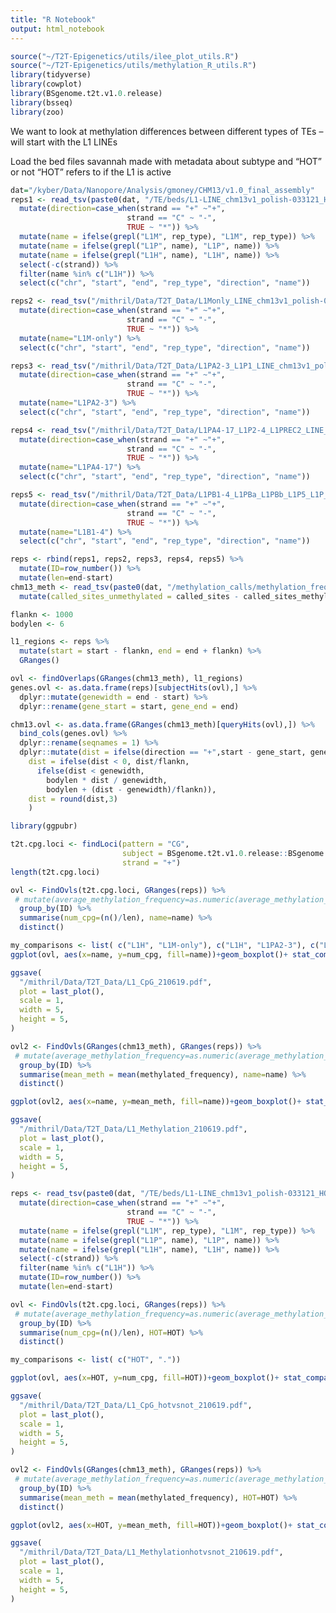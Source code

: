 ```yaml
---
title: "R Notebook"
output: html_notebook
---
```



```r
source("~/T2T-Epigenetics/utils/ilee_plot_utils.R")
source("~/T2T-Epigenetics/utils/methylation_R_utils.R")
library(tidyverse)
library(cowplot)
library(BSgenome.t2t.v1.0.release)
library(bsseq)
library(zoo)
```

We want to look at methylation differences between different types of TEs -- will start with the L1 LINEs 

Load the bed files savannah made with metadata about subtype and "HOT" or not
"HOT" refers to if the L1 is active 

```r
dat="/kyber/Data/Nanopore/Analysis/gmoney/CHM13/v1.0_final_assembly"
reps1 <- read_tsv(paste0(dat, "/TE/beds/L1-LINE_chm13v1_polish-033121_HOT-syn-CEN-subTELO-cenSAT-CBmotif-avgMeth_V3.bed"), col_names = c("chr", "start", "end", "length", "query", "strand", "rep_type", "rep_class_rep_family", "position_begin", "in_end", "repeat_left", "SW", "perc_div", "perc_del", "perc_ins", "HOT", "no_syn", "CEN", "subtelo", "cenSAT", "CENPB_pJalpha", "average_methylation_frequency")) %>%
  mutate(direction=case_when(strand == "+" ~"+", 
                          strand == "C" ~ "-", 
                          TRUE ~ "*")) %>%
  mutate(name = ifelse(grepl("L1M", rep_type), "L1M", rep_type)) %>%
  mutate(name = ifelse(grepl("L1P", name), "L1P", name)) %>%
  mutate(name = ifelse(grepl("L1H", name), "L1H", name)) %>%
  select(-c(strand)) %>%
  filter(name %in% c("L1H")) %>%
  select(c("chr", "start", "end", "rep_type", "direction", "name"))

reps2 <- read_tsv("/mithril/Data/T2T_Data/L1Monly_LINE_chm13v1_polish-033121_minuschrM_modified4bedtools_withLength_short.out", col_names=c("chr", "start", "end", "len", "strand", "rep_type", "div")) %>%
  mutate(direction=case_when(strand == "+" ~"+", 
                          strand == "C" ~ "-", 
                          TRUE ~ "*")) %>%
  mutate(name="L1M-only") %>%
  select(c("chr", "start", "end", "rep_type", "direction", "name")) 

reps3 <- read_tsv("/mithril/Data/T2T_Data/L1PA2-3_L1P1_LINE_chm13v1_polish-033121_minuschrM_modified4bedtools_withLength_short.out", col_names=c("chr", "start", "end", "len", "strand", "rep_type", "div")) %>%
  mutate(direction=case_when(strand == "+" ~"+", 
                          strand == "C" ~ "-", 
                          TRUE ~ "*")) %>%
  mutate(name="L1PA2-3") %>%
  select(c("chr", "start", "end", "rep_type", "direction", "name")) 

reps4 <- read_tsv("/mithril/Data/T2T_Data/L1PA4-17_L1P2-4_L1PREC2_LINE_chm13v1_polish-033121_minuschrM_modified4bedtools_withLength_short.out", col_names=c("chr", "start", "end", "len", "strand", "rep_type", "div")) %>%
  mutate(direction=case_when(strand == "+" ~"+", 
                          strand == "C" ~ "-", 
                          TRUE ~ "*")) %>%
  mutate(name="L1PA4-17") %>%
  select(c("chr", "start", "end", "rep_type", "direction", "name")) 

reps5 <- read_tsv("/mithril/Data/T2T_Data/L1PB1-4_L1PBa_L1PBb_L1P5_L1P_L1PB_LINE_chm13v1_polish-033121_minuschrM_modified4bedtools_withLength_short.out", col_names=c("chr", "start", "end", "len", "strand", "rep_type", "div")) %>%
  mutate(direction=case_when(strand == "+" ~"+", 
                          strand == "C" ~ "-", 
                          TRUE ~ "*")) %>%
  mutate(name="L1B1-4") %>%
  select(c("chr", "start", "end", "rep_type", "direction", "name")) 

reps <- rbind(reps1, reps2, reps3, reps4, reps5) %>%
  mutate(ID=row_number()) %>% 
  mutate(len=end-start)
chm13_meth <- read_tsv(paste0(dat, "/methylation_calls/methylation_frequency_50kb_split.tsv")) %>%
  mutate(called_sites_unmethylated = called_sites - called_sites_methylated)

```




```r
flankn <- 1000
bodylen <- 6

l1_regions <- reps %>%
  mutate(start = start - flankn, end = end + flankn) %>%
  GRanges()

ovl <- findOverlaps(GRanges(chm13_meth), l1_regions)
genes.ovl <- as.data.frame(reps)[subjectHits(ovl),] %>%
  dplyr::mutate(genewidth = end - start) %>%
  dplyr::rename(gene_start = start, gene_end = end) 

chm13.ovl <- as.data.frame(GRanges(chm13_meth)[queryHits(ovl),]) %>%
  bind_cols(genes.ovl) %>%
  dplyr::rename(seqnames = 1) %>%
  dplyr::mutate(dist = ifelse(direction == "+",start - gene_start, gene_end - start),
    dist = ifelse(dist < 0, dist/flankn,
      ifelse(dist < genewidth,
        bodylen * dist / genewidth,
        bodylen + (dist - genewidth)/flankn)), 
    dist = round(dist,3)
    )
```

```r
library(ggpubr)

t2t.cpg.loci <- findLoci(pattern = "CG",
                         subject = BSgenome.t2t.v1.0.release::BSgenome.t2t.v1.0.release, 
                         strand = "+")
length(t2t.cpg.loci)

ovl <- FindOvls(t2t.cpg.loci, GRanges(reps)) %>%
 # mutate(average_methylation_frequency=as.numeric(average_methylation_frequency)) %>%
  group_by(ID) %>%
  summarise(num_cpg=(n()/len), name=name) %>%
  distinct()

my_comparisons <- list( c("L1H", "L1M-only"), c("L1H", "L1PA2-3"), c("L1H", "L1PA4-17"), c("L1H", "L1B1-4"), c("L1M-only","L1PA2-3"), c("L1M-only", "L1B1-4"), c("L1PA2-3","L1PA4-17"), c("L1PA2-3", "L1B1-4"), c("L1PA4-17","L1B1-4"))
ggplot(ovl, aes(x=name, y=num_cpg, fill=name))+geom_boxplot()+ stat_compare_means(comparisons = my_comparisons)

ggsave(
  "/mithril/Data/T2T_Data/L1_CpG_210619.pdf",
  plot = last_plot(),
  scale = 1,
  width = 5,
  height = 5,
)

ovl2 <- FindOvls(GRanges(chm13_meth), GRanges(reps)) %>%
 # mutate(average_methylation_frequency=as.numeric(average_methylation_frequency)) %>%
  group_by(ID) %>%
  summarise(mean_meth = mean(methylated_frequency), name=name) %>%
  distinct()

ggplot(ovl2, aes(x=name, y=mean_meth, fill=name))+geom_boxplot()+ stat_compare_means(comparisons = my_comparisons)

ggsave(
  "/mithril/Data/T2T_Data/L1_Methylation_210619.pdf",
  plot = last_plot(),
  scale = 1,
  width = 5,
  height = 5,
)
```
```r

reps <- read_tsv(paste0(dat, "/TE/beds/L1-LINE_chm13v1_polish-033121_HOT-syn-CEN-subTELO-cenSAT-CBmotif-avgMeth_V3.bed"), col_names = c("chr", "start", "end", "length", "query", "strand", "rep_type", "rep_class_rep_family", "position_begin", "in_end", "repeat_left", "SW", "perc_div", "perc_del", "perc_ins", "HOT", "no_syn", "CEN", "subtelo", "cenSAT", "CENPB_pJalpha", "average_methylation_frequency")) %>%
  mutate(direction=case_when(strand == "+" ~"+", 
                          strand == "C" ~ "-", 
                          TRUE ~ "*")) %>%
  mutate(name = ifelse(grepl("L1M", rep_type), "L1M", rep_type)) %>%
  mutate(name = ifelse(grepl("L1P", name), "L1P", name)) %>%
  mutate(name = ifelse(grepl("L1H", name), "L1H", name)) %>%
  select(-c(strand)) %>%
  filter(name %in% c("L1H")) %>%
  mutate(ID=row_number()) %>%
  mutate(len=end-start)

ovl <- FindOvls(t2t.cpg.loci, GRanges(reps)) %>%
 # mutate(average_methylation_frequency=as.numeric(average_methylation_frequency)) %>%
  group_by(ID) %>%
  summarise(num_cpg=(n()/len), HOT=HOT) %>%
  distinct()

my_comparisons <- list( c("HOT", "."))

ggplot(ovl, aes(x=HOT, y=num_cpg, fill=HOT))+geom_boxplot()+ stat_compare_means(comparisons = my_comparisons)

ggsave(
  "/mithril/Data/T2T_Data/L1_CpG_hotvsnot_210619.pdf",
  plot = last_plot(),
  scale = 1,
  width = 5,
  height = 5,
)

ovl2 <- FindOvls(GRanges(chm13_meth), GRanges(reps)) %>%
 # mutate(average_methylation_frequency=as.numeric(average_methylation_frequency)) %>%
  group_by(ID) %>%
  summarise(mean_meth = mean(methylated_frequency), HOT=HOT) %>%
  distinct()

ggplot(ovl2, aes(x=HOT, y=mean_meth, fill=HOT))+geom_boxplot()+ stat_compare_means(comparisons = my_comparisons)

ggsave(
  "/mithril/Data/T2T_Data/L1_Methylationhotvsnot_210619.pdf",
  plot = last_plot(),
  scale = 1,
  width = 5,
  height = 5,
)

```



